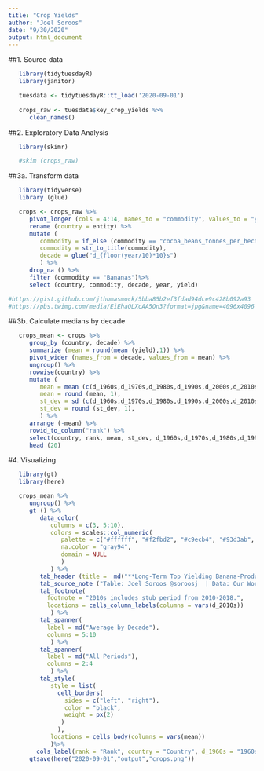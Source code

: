 ```yaml
---
title: "Crop Yields"
author: "Joel Soroos"
date: "9/30/2020"
output: html_document
---
```



##1. Source data
```r

   library(tidytuesdayR)
   library(janitor)

   tuesdata <- tidytuesdayR::tt_load('2020-09-01') 
   
   crops_raw <- tuesdata$key_crop_yields %>%
      clean_names()
```


##2. Exploratory Data Analysis
```r

   library(skimr)

   #skim (crops_raw)
```


##3a. Transform data
```r

   library(tidyverse)
   library (glue)

   crops <- crops_raw %>%
      pivot_longer (cols = 4:14, names_to = "commodity", values_to = "yield") %>%
      rename (country = entity) %>%
      mutate (
         commodity = if_else (commodity == "cocoa_beans_tonnes_per_hectare", word(commodity, 1, sep = "_"), word (commodity, sep = "_")),
         commodity = str_to_title(commodity),
         decade = glue("d_{floor(year/10)*10}s")
         ) %>%
      drop_na () %>%
      filter (commodity == "Bananas")%>%
      select (country, commodity, decade, year, yield)

#https://gist.github.com/jthomasmock/5bba85b2ef3fdad94dce9c428b092a93
#https://pbs.twimg.com/media/EiEhaOLXcAA5On3?format=jpg&name=4096x4096
```


##3b. Calculate medians by decade
```r
   
   crops_mean <- crops %>%
      group_by (country, decade) %>%
      summarize (mean = round(mean (yield),1)) %>%
      pivot_wider (names_from = decade, values_from = mean) %>%
      ungroup() %>%
      rowwise(country) %>%
      mutate (
         mean = mean (c(d_1960s,d_1970s,d_1980s,d_1990s,d_2000s,d_2010s), na.rm = T),
         mean = round (mean, 1),
         st_dev = sd (c(d_1960s,d_1970s,d_1980s,d_1990s,d_2000s,d_2010s), na.rm = T),
         st_dev = round (st_dev, 1),
         ) %>%
      arrange (-mean) %>%
      rowid_to_column("rank") %>%
      select(country, rank, mean, st_dev, d_1960s,d_1970s,d_1980s,d_1990s,d_2000s,d_2010s) %>%
      head (20)
```


#4.  Visualizing
```r

   library(gt)
   library(here)

   crops_mean %>%
      ungroup() %>%
      gt () %>%
         data_color(
            columns = c(3, 5:10),
            colors = scales::col_numeric(
               palette = c("#ffffff", "#f2fbd2", "#c9ecb4", "#93d3ab", "#35b0ab"),
               na.color = "gray94",
               domain = NULL
               ) 
            ) %>%
         tab_header (title =  md("**Long-Term Top Yielding Banana-Producing Countries**")) %>%
         tab_source_note ("Table: Joel Soroos @soroosj  | Data: Our World in Data") %>%
         tab_footnote(
           footnote = "2010s includes stub period from 2010-2018.",
           locations = cells_column_labels(columns = vars(d_2010s))
            ) %>%
         tab_spanner(
           label = md("Average by Decade"),
           columns = 5:10
            ) %>%
         tab_spanner(
           label = md("All Periods"),
           columns = 2:4
            ) %>%
         tab_style(
            style = list(
              cell_borders(
                sides = c("left", "right"),
                color = "black",
                weight = px(2)
               )
              ),
            locations = cells_body(columns = vars(mean))
            )%>%
        cols_label(rank = "Rank", country = "Country", d_1960s = "1960s", d_1970s = "1970s", d_1980s = "1980s", d_1990s = "1990s", d_2000s = "2000s", d_2010s = "2010s", mean = "Avg", st_dev = "St Dev") %>%
      gtsave(here("2020-09-01","output","crops.png"))
```